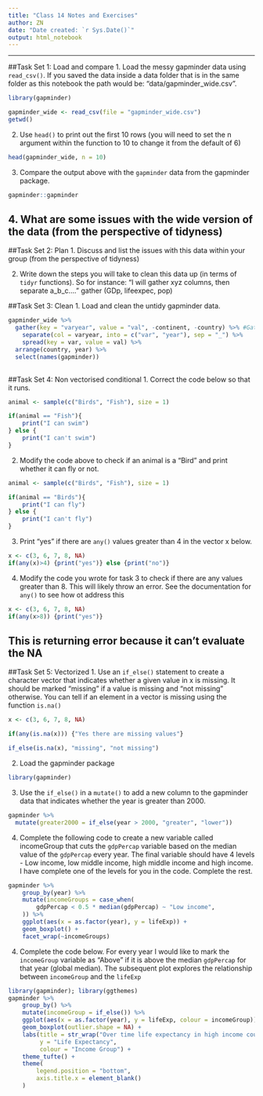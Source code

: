 ```yaml
---
title: "Class 14 Notes and Exercises"
author: ZN
date: "Date created: `r Sys.Date()`"
output: html_notebook
---
```


---

##Task Set 1: Load and compare
1. Load the messy gapminder data using `read_csv()`. If you saved the data inside a data folder that is in the same folder as this notebook the path would be: "data/gapminder_wide.csv".
```r
library(gapminder)
```


```r
gapminder_wide <- read_csv(file = "gapminder_wide.csv")
getwd()
```

2. Use `head()` to print out the first 10 rows (you will need to set the n argument within the function to 10 to change it from the default of 6)
```r
head(gapminder_wide, n = 10)
```


3. Compare the output above with the `gapminder` data from the gapminder package.
```r
gapminder::gapminder
```

4. What are some issues with the wide version of the data (from the perspective of tidyness)
- 

##Task Set 2: Plan
1. Discuss and list the issues with this data within your group (from the perspective of tidyness)

2. Write down the steps you will take to clean this data up (in terms of `tidyr` functions). So for instance: "I will gather xyz columns, then separate a_b_c...."
gather (GDp, lifeexpec, pop)

##Task Set 3: Clean
1. Load and clean the untidy gapminder data.
```r
gapminder_wide %>% 
  gather(key = "varyear", value = "val", -continent, -country) %>% #Gathering GDP, lifeexp, pop
    separate(col = varyear, into = c("var", "year"), sep = "_") %>% 
    spread(key = var, value = val) %>% 
  arrange(country, year) %>% 
  select(names(gapminder))
        
```


##Task Set 4: Non vectorised conditional
1. Correct the code below so that it runs.
```r
animal <- sample(c("Birds", "Fish"), size = 1)

if(animal == "Fish"){
    print("I can swim")
} else {
    print("I can't swim")
}
```
2. Modify the code above to check if an animal is a "Bird" and print whether it can fly or not.
```r
animal <- sample(c("Birds", "Fish"), size = 1)

if(animal == "Birds"){
    print("I can fly")
} else {
    print("I can't fly")
}
```


3. Print "yes" if there are `any()` values greater than 4 in the vector x below.
```r
x <- c(3, 6, 7, 8, NA)
if(any(x)>4) {print("yes")} else {print("no")}
```
4. Modify the code you wrote for task 3 to check if there are any values greater than 8. This will likely throw an error. See the documentation for `any()` to see how ot address this
```r
x <- c(3, 6, 7, 8, NA)
if(any(x>8)) {print("yes")} 
```
## This is returning error because it can't evaluate the NA 

##Task Set 5: Vectorized
1. Use an `if_else()` statement to create a character vector that indicates whether a given value in x is missing. It should be marked "missing" if a value is missing and "not missing" otherwise. You can tell if an element in a vector is missing using the function `is.na()`

```r
x <- c(3, 6, 7, 8, NA)

if(any(is.na(x))) {"Yes there are missing values"}
```

```r
if_else(is.na(x), "missing", "not missing")
```

2. Load the gapminder package

```r
library(gapminder)
```

3. Use the `if_else()` in a `mutate()` to add a new column to the gapminder data that indicates whether the year is greater than 2000.
```r
gapminder %>%
  mutate(greater2000 = if_else(year > 2000, "greater", "lower"))
```


4. Complete the following code to create a new variable called incomeGroup that cuts the `gdpPercap` variable based on the median value of the `gdpPercap` every year. The final variable should have 4 levels - Low income, low middle income, high middle income and high income. I have complete one of the levels for you in the code. Complete the rest.
```r
gapminder %>% 
    group_by(year) %>% 
    mutate(incomeGroups = case_when(
        gdpPercap < 0.5 * median(gdpPercap) ~ "Low income",
    )) %>% 
    ggplot(aes(x = as.factor(year), y = lifeExp)) +
    geom_boxplot() +
    facet_wrap(~incomeGroups)
```


4. Complete the code below. For every year I would like to mark the `incomeGroup` variable as "Above" if it is above the median `gdpPercap` for that year (global median). The subsequent plot explores the relationship between `incomeGroup` and the `lifeExp`
```r
library(gapminder); library(ggthemes)
gapminder %>% 
    group_by() %>% 
    mutate(incomeGroup = if_else()) %>% 
    ggplot(aes(x = as.factor(year), y = lifeExp, colour = incomeGroup)) +
    geom_boxplot(outlier.shape = NA) +
    labs(title = str_wrap("Over time life expectancy in high income countries have converged while those in low income countries have diverged", width = 70),
         y = "Life Expectancy",
         colour = "Income Group") +
    theme_tufte() +
    theme(
        legend.position = "bottom",
        axis.title.x = element_blank()
    )
    
    
```


